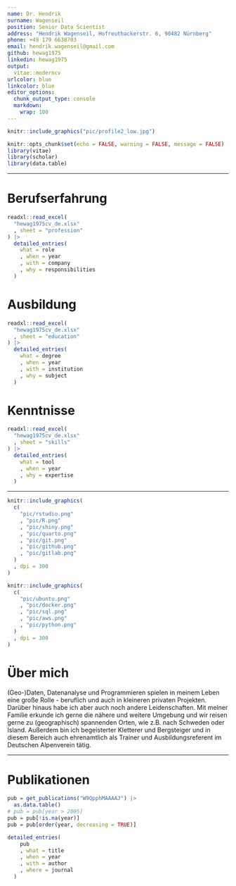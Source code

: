 ```yaml
---
name: Dr. Hendrik 
surname: Wagenseil
position: Senior Data Scientist
address: "Hendrik Wagenseil, Hofreuthackerstr. 6, 90482 Nürnberg"
phone: +49 179 6638703
email: hendrik.wagenseil@gmail.com
github: hewag1975
linkedin: hewag1975
output: 
  vitae::moderncv
urlcolor: blue
linkcolor: blue
editor_options: 
  chunk_output_type: console
  markdown: 
    wrap: 100
---
```


```r
knitr::include_graphics("pic/profile2_low.jpg")
```

```r
knitr::opts_chunk$set(echo = FALSE, warning = FALSE, message = FALSE)
library(vitae)
library(scholar)
library(data.table)
```

---

# Berufserfahrung

```r
readxl::read_excel(
  "hewag1975cv_de.xlsx"
  , sheet = "profession"
) |> 
  detailed_entries(
    what = role
    , when = year
    , with = company
    , why = responsibilities
  )
```

# Ausbildung

```r
readxl::read_excel(
  "hewag1975cv_de.xlsx"
  , sheet = "education"
) |> 
  detailed_entries(
    what = degree
    , when = year
    , with = institution
    , why = subject
  )
```

# Kenntnisse

```r
readxl::read_excel(
  "hewag1975cv_de.xlsx"
  , sheet = "skills"
) |> 
  detailed_entries(
    what = tool
    , when = year
    , why = expertise
  )
```

---

```r
knitr::include_graphics(
  c(
    "pic/rstudio.png"
    , "pic/R.png"
    , "pic/shiny.png"
    , "pic/quarto.png"
    , "pic/git.png"
    , "pic/github.png"
    , "pic/gitlab.png"
  )
  , dpi = 300
)
```

```r
knitr::include_graphics(
  c(
    "pic/ubuntu.png"
    , "pic/docker.png"
    , "pic/sql.png"
    , "pic/aws.png"
    , "pic/python.png"
  )
  , dpi = 300
)
```

<!-- --- -->

# Über mich

(Geo-)Daten, Datenanalyse und Programmieren spielen in meinem Leben eine große 
Rolle - beruflich und auch in kleineren privaten Projekten. Darüber hinaus habe 
ich aber auch noch andere Leidenschaften. Mit meiner Familie erkunde ich gerne 
die nähere und weitere Umgebung und wir reisen gerne zu (geographisch) 
spannenden Orten, wie z.B. nach Schweden oder Island. Außerdem bin ich 
begeisterter Kletterer und Bergsteiger und in diesem Bereich auch ehrenamtlich 
als Trainer und Ausbildungsreferent im Deutschen Alpenverein tätig.

---

# Publikationen

```r
pub = get_publications("W9QpphMAAAAJ") |> 
  as.data.table()
# pub = pub[year > 2005]
pub = pub[!is.na(year)]
pub = pub[order(year, decreasing = TRUE)]

detailed_entries(
    pub
    , what = title
    , when = year
    , with = author
    , where = journal
  )
```

